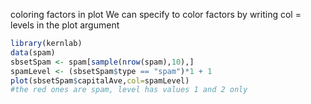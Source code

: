 coloring factors in plot
We can specify to color factors by writing col = levels in the plot argument
```r
library(kernlab)
data(spam)
sbsetSpam <- spam[sample(nrow(spam),10),]
spamLevel <- (sbsetSpam$type == "spam")*1 + 1
plot(sbsetSpam$capitalAve,col=spamLevel)
#the red ones are spam, level has values 1 and 2 only
```

